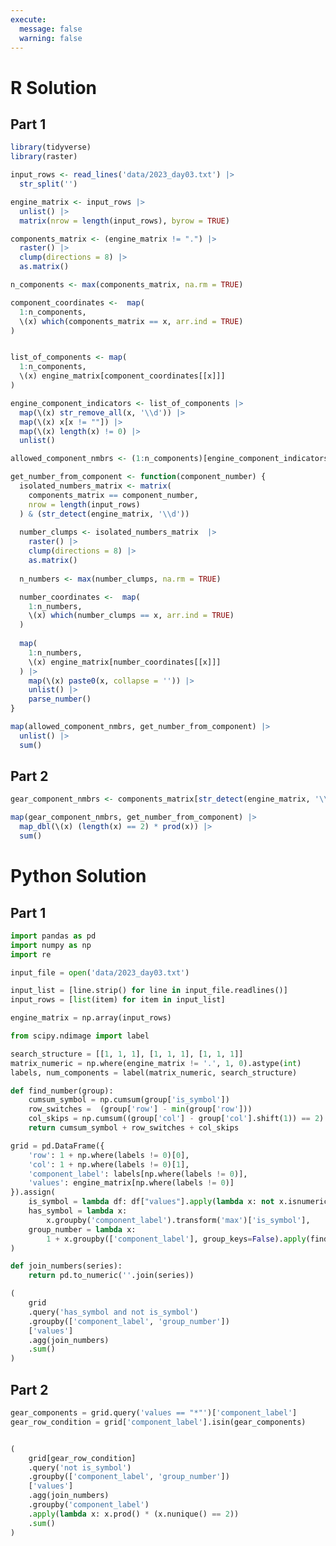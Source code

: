 ```yaml
---
execute: 
  message: false
  warning: false
---
```


# R Solution

## Part 1

```r
library(tidyverse)
library(raster)

input_rows <- read_lines('data/2023_day03.txt') |> 
  str_split('') 

engine_matrix <- input_rows |> 
  unlist() |> 
  matrix(nrow = length(input_rows), byrow = TRUE)

components_matrix <- (engine_matrix != ".") |> 
  raster() |> 
  clump(directions = 8) |> 
  as.matrix()

n_components <- max(components_matrix, na.rm = TRUE)

component_coordinates <-  map(
  1:n_components, 
  \(x) which(components_matrix == x, arr.ind = TRUE)
) 


list_of_components <- map(
  1:n_components, 
  \(x) engine_matrix[component_coordinates[[x]]]
) 

engine_component_indicators <- list_of_components |> 
  map(\(x) str_remove_all(x, '\\d')) |> 
  map(\(x) x[x != ""]) |> 
  map(\(x) length(x) != 0) |> 
  unlist()

allowed_component_nmbrs <- (1:n_components)[engine_component_indicators] 

get_number_from_component <- function(component_number) {
  isolated_numbers_matrix <- matrix(
    components_matrix == component_number, 
    nrow = length(input_rows)
  ) & (str_detect(engine_matrix, '\\d'))
  
  number_clumps <- isolated_numbers_matrix  |> 
    raster() |> 
    clump(directions = 8) |> 
    as.matrix()
  
  n_numbers <- max(number_clumps, na.rm = TRUE)

  number_coordinates <-  map(
    1:n_numbers, 
    \(x) which(number_clumps == x, arr.ind = TRUE)
  ) 
  
  map(
    1:n_numbers, 
    \(x) engine_matrix[number_coordinates[[x]]]
  ) |> 
    map(\(x) paste0(x, collapse = '')) |> 
    unlist() |> 
    parse_number()
}

map(allowed_component_nmbrs, get_number_from_component) |> 
  unlist() |> 
  sum()
```


## Part 2

```r
gear_component_nmbrs <- components_matrix[str_detect(engine_matrix, '\\*')]

map(gear_component_nmbrs, get_number_from_component) |> 
  map_dbl(\(x) (length(x) == 2) * prod(x)) |> 
  sum()
```


# Python Solution

## Part 1


```python
import pandas as pd
import numpy as np
import re

input_file = open('data/2023_day03.txt')

input_list = [line.strip() for line in input_file.readlines()]
input_rows = [list(item) for item in input_list]

engine_matrix = np.array(input_rows)

from scipy.ndimage import label

search_structure = [[1, 1, 1], [1, 1, 1], [1, 1, 1]]
matrix_numeric = np.where(engine_matrix != '.', 1, 0).astype(int)
labels, num_components = label(matrix_numeric, search_structure)

def find_number(group):
    cumsum_symbol = np.cumsum(group['is_symbol'])
    row_switches =  (group['row'] - min(group['row'])) 
    col_skips = np.cumsum((group['col'] - group['col'].shift(1)) == 2)
    return cumsum_symbol + row_switches + col_skips

grid = pd.DataFrame({
    'row': 1 + np.where(labels != 0)[0],
    'col': 1 + np.where(labels != 0)[1],
    'component_label': labels[np.where(labels != 0)],
    'values': engine_matrix[np.where(labels != 0)]
}).assign(
    is_symbol = lambda df: df["values"].apply(lambda x: not x.isnumeric()),
    has_symbol = lambda x: 
        x.groupby('component_label').transform('max')['is_symbol'],
    group_number = lambda x:
        1 + x.groupby(['component_label'], group_keys=False).apply(find_number)
)

def join_numbers(series):
    return pd.to_numeric(''.join(series))

(
    grid
    .query('has_symbol and not is_symbol')
    .groupby(['component_label', 'group_number'])
    ['values']
    .agg(join_numbers)
    .sum()
)
```




## Part 2


```python

gear_components = grid.query('values == "*"')['component_label']
gear_row_condition = grid['component_label'].isin(gear_components)


(
    grid[gear_row_condition]
    .query('not is_symbol')
    .groupby(['component_label', 'group_number'])
    ['values']
    .agg(join_numbers)
    .groupby('component_label')
    .apply(lambda x: x.prod() * (x.nunique() == 2))
    .sum()
)
```



